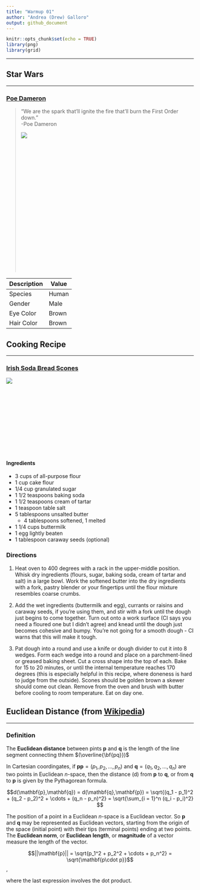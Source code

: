 ```yaml
---
title: "Warmup 01"
author: "Andrea (Drew) Galloro"
output: github_document
---
```


```r
knitr::opts_chunk$set(echo = TRUE)
library(png)
library(grid)
```
***
## Star Wars
***
### [Poe Dameron](https://starwars.fandom.com/wiki/Poe_Dameron)

> "We are the spark that'll ignite the fire that'll burn the First Order down."  
> -Poe Dameron
> <div style = "width:400px;height:375px">
  ![](https://upload.wikimedia.org/wikipedia/en/0/0b/Poe_Dameron-Force_Awakens_%282015%29.png)
</div>

Description | Value
----------- | ------
Species     | Human
Gender      | Male
Eye Color   | Brown
Hair Color  | Brown



## Cooking Recipe
***

### [Irish Soda Bread Scones](https://smittenkitchen.com/2010/03/irish-soda-bread-scones/)

<div style = "width:300px;height:200px">
![](https://smittenkitchendotcom.files.wordpress.com/2010/03/irish-soda-bread-scones.jpg)
</div>

#### Ingredients

* 3 cups of all-purpose flour
* 1 cup cake flour
* 1/4 cup granulated sugar
* 1 1/2 teaspoons baking soda
* 1 1/2 teaspoons cream of tartar
* 1 teaspoon table salt
* 5 tablespoons unsalted butter
  + 4 tablespoons softened, 1 melted
* 1 1/4 cups buttermilk
* 1 egg lightly beaten
* 1 tablespoon caraway seeds (optional)

### Directions

1. Heat oven to 400 degrees with a rack in the upper-middle position. Whisk dry ingredients (flours, sugar, baking soda, cream of tartar and salt) in a large bowl. Work the softened butter into the dry ingredients with a fork, pastry blender or your fingertips until the flour mixture resembles coarse crumbs.

2. Add the wet ingredients (buttermilk and egg), currants or raisins and caraway seeds, if you're using them, and stir with a fork until the dough just begins to come together. Turn out onto a work surface (CI says you need a floured one but I didn't agree) and knead until the dough just becomes cohesive and bumpy. You're not going for a smooth dough - CI warns that this will make it tough.

3. Pat dough into a round and use a knife or dough divider to cut it into 8 wedges. Form each wedge into a round and place on a parchment-lined or greased baking sheet. Cut a cross shape into the top of each. Bake for 15 to 20 minutes, or until the internal temperature reaches 170 degrees (this is especially helpful in this recipe, where doneness is hard to judge from the outside). Scones should be golden brown a skewer should come out clean. Remove from the oven and brush with butter before cooling to room temperature. Eat on day one.

## Euclidean Distance (from [Wikipedia](https://en.wikipedia.org/wiki/Euclidean_distance))
***

### Definition

The **Euclidean distance** between pints **p** and **q** is the length of the line segment connecting thhem $(\overline{\bf{pq}})$  

In Cartesian coordingates, if **p**$\mathbf{p} = (p_1, p_2, ..., p_n)$ and $\mathbf{q} = (q_1, q_2, ..., q_n)$ are two points in Euclidean *n*-space, then the distance (d) from **p** to **q**, or from **q** to **p** is given by the Pythagorean formula.  

$$d(\mathbf{p},\mathbf{q}) = d(\mathbf{q},\mathbf{p}) = \sqrt{(q_1 - p_1)^2 + (q_2 - p_2)^2 + \cdots + (q_n - p_n)^2} = \sqrt{\sum_{i = 1}^n (q_i - p_i)^2} $$

The position of a point in a Euclidean *n*-space is a Euclidean vector. So **p** and **q** may be represented as Euclidean vectors, starting from the origin of the space (initial point) with their tips (terminal points) ending at two points. The **Euclidean norm**, or **Euclidean length**, or **magnitude** of a vector measure the length of the vector.

$$||\mathbf{p}|| = \sqrt{p_1^2 + p_2^2 + \cdots + p_n^2} = \sqrt{\mathbf{p\cdot p}}$$,

where the last expression involves the dot product.


